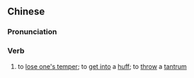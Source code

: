 {{also|耍脾气}}
==Chinese==
{{zh-forms|s=耍脾气|type=12}}

===Pronunciation===
{{zh-pron
|m=shuǎpíqì
|c=saa2 pei4 hei3
|cat=v
}}

===Verb===
{{zh-verb}}

# to [[lose one's temper]]; to [[get into]] a [[huff]]; to [[throw]] a [[tantrum]]